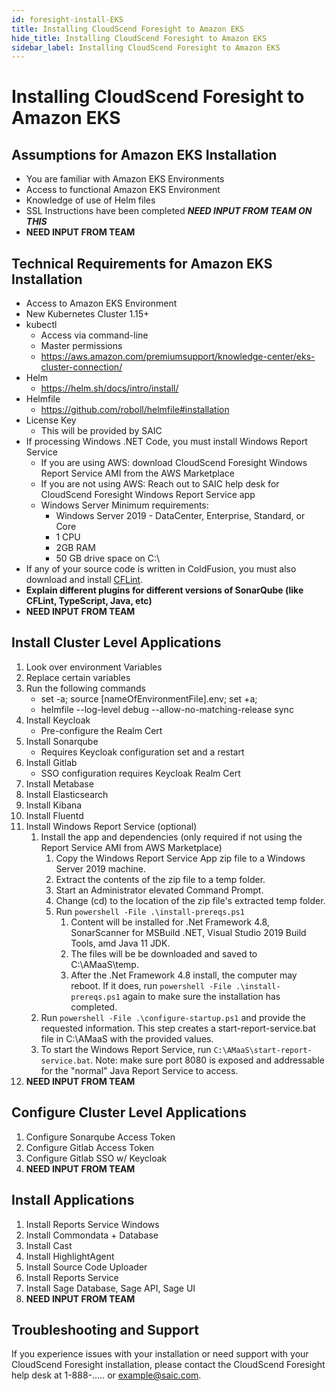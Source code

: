 ```yaml
---
id: foresight-install-EKS
title: Installing CloudScend Foresight to Amazon EKS
hide_title: Installing CloudScend Foresight to Amazon EKS
sidebar_label: Installing CloudScend Foresight to Amazon EKS
---
```


# Installing CloudScend Foresight to Amazon EKS

## Assumptions for Amazon EKS Installation

- You are familiar with Amazon EKS Environments
- Access to functional Amazon EKS Environment
- Knowledge of use of Helm files
- SSL Instructions have been completed **_NEED INPUT FROM TEAM ON THIS_**
- **NEED INPUT FROM TEAM**

## Technical Requirements for Amazon EKS Installation

- Access to Amazon EKS Environment
- New Kubernetes Cluster 1.15+
- kubectl
  - Access via command-line
  - Master permissions
  - https://aws.amazon.com/premiumsupport/knowledge-center/eks-cluster-connection/
- Helm
  - https://helm.sh/docs/intro/install/
- Helmfile
  - https://github.com/roboll/helmfile#installation
- License Key
  - This will be provided by SAIC
- If processing Windows .NET Code, you must install Windows Report Service
  - If you are using AWS: download CloudScend Foresight Windows Report Service AMI from the AWS Marketplace
  - If you are not using AWS: Reach out to SAIC help desk for CloudScend Foresight Windows Report Service app
  - Windows Server Minimum requirements:
    - Windows Server 2019 - DataCenter, Enterprise, Standard, or Core
    - 1 CPU
    - 2GB RAM
    - 50 GB drive space on C:\
- If any of your source code is written in ColdFusion, you must also download and install [CFLint](https://github.com/stepstone-tech/sonar-coldfusion/releases/tag/2.0.0).
- **Explain different plugins for different versions of SonarQube (like CFLint, TypeScript, Java, etc)**
- **NEED INPUT FROM TEAM**

## Install Cluster Level Applications

1. Look over environment Variables
2. Replace certain variables
3. Run the following commands
   - set -a; source [nameOfEnvironmentFile].env; set +a;
   - helmfile --log-level debug --allow-no-matching-release sync
4. Install Keycloak
   - Pre-configure the Realm Cert
5. Install Sonarqube
   - Requires Keycloak configuration set and a restart
6. Install Gitlab
   - SSO configuration requires Keycloak Realm Cert
7. Install Metabase
8. Install Elasticsearch
9. Install Kibana
10. Install Fluentd
11. Install Windows Report Service (optional)
    1. Install the app and dependencies (only required if not using the Report Service AMI from AWS Marketplace)
       1. Copy the Windows Report Service App zip file to a Windows Server 2019 machine.
       2. Extract the contents of the zip file to a temp folder.
       3. Start an Administrator elevated Command Prompt.
       4. Change (cd) to the location of the zip file's extracted temp folder.
       5. Run `powershell -File .\install-prereqs.ps1`
          1. Content will be installed for .Net Framework 4.8, SonarScanner for MSBuild .NET, Visual Studio 2019 Build Tools, amd Java 11 JDK.
          2. The files will be be downloaded and saved to C:\AMaaS\temp.
          3. After the .Net Framework 4.8 install, the computer may reboot.
             If it does, run `powershell -File .\install-prereqs.ps1` again to make sure the installation has completed.
    2. Run `powershell -File .\configure-startup.ps1` and provide the requested information.
       This step creates a start-report-service.bat file in C:\AMaaS with the provided values.
    3. To start the Windows Report Service, run `C:\AMaaS\start-report-service.bat`.
       Note: make sure port 8080 is exposed and addressable for the "normal" Java Report Service to access.
12. **NEED INPUT FROM TEAM**

## Configure Cluster Level Applications

1. Configure Sonarqube Access Token
2. Configure Gitlab Access Token
3. Configure Gitlab SSO w/ Keycloak
4. **NEED INPUT FROM TEAM**

## Install Applications

1. Install Reports Service Windows
2. Install Commondata + Database
3. Install Cast
4. Install HighlightAgent
5. Install Source Code Uploader
6. Install Reports Service
7. Install Sage Database, Sage API, Sage UI
8. **NEED INPUT FROM TEAM**

## Troubleshooting and Support

If you experience issues with your installation or need support with your CloudScend Foresight installation, please contact the CloudScend Foresight help desk at 1-888-..... or example@saic.com.
